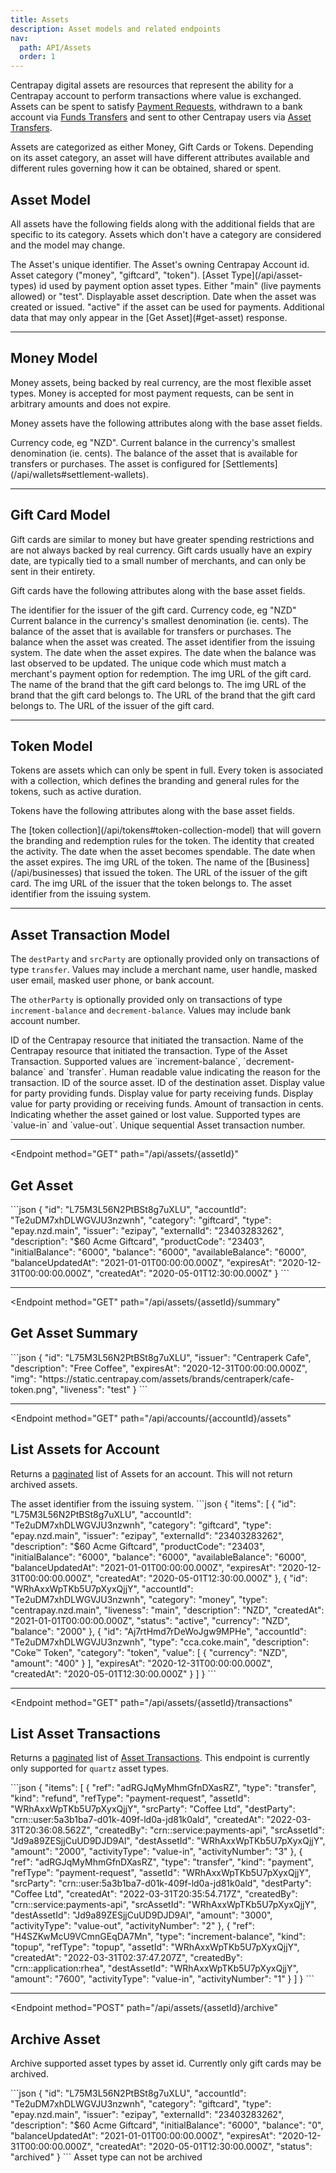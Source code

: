 ```yaml
---
title: Assets
description: Asset models and related endpoints
nav:
  path: API/Assets
  order: 1
---
```



Centrapay digital assets are resources that represent the ability for a
Centrapay account to perform transactions where value is exchanged. Assets can
be spent to satisfy [Payment Requests](/api/payment-requests), withdrawn to a bank account via
[Funds Transfers](/api/funds-transfers) and sent to other Centrapay users via [Asset Transfers](/api/asset-transfers).

Assets are categorized as either Money, Gift Cards or Tokens. Depending on its
asset category, an asset will have different attributes available and different
rules governing how it can be obtained, shared or spent.

## Asset Model

All assets have the following fields along with the additional fields that are
specific to its category. Assets which don't have a category are considered <Badge type="experimental" />
 and the model may change.


<Properties>
  <Property name="id" type="string">
    The Asset's unique identifier.
  </Property>

  <Property name="accountId" type="string">
    The Asset's owning Centrapay Account id.
  </Property>

  <Property name="category" type="string">
    Asset category ("money", "giftcard", "token").
  </Property>

  <Property name="type" type="string">
    [Asset Type](/api/asset-types) id used by payment option asset types.
  </Property>

  <Property name="liveness" type="string">
    Either "main" (live payments allowed) or "test".
  </Property>

  <Property name="description" type="string">
    Displayable asset description.
  </Property>

  <Property name="createdAt" type="timestamp">
    Date when the asset was created or issued.
  </Property>

  <Property name="status" type="string">
    "active" if the asset can be used for payments.
  </Property>

  <Property name="meta" type="object" experimental="true">
    Additional data that may only appear in the [Get Asset](#get-asset) response.
  </Property>
</Properties>

---

## Money Model

Money assets, being backed by real currency, are the most flexible asset types.
Money is accepted for most payment requests, can be sent in arbitrary amounts
and does not expire.

Money assets have the following attributes along with the base asset fields.


<Properties>
  <Property name="currency" type="string">
    Currency code, eg "NZD".
  </Property>

  <Property name="balance" type="BigNumber">
    Current balance in the currency's smallest denomination (ie. cents).
  </Property>

  <Property name="availableBalance" type="BigNumber">
    The balance of the asset that is available for transfers or purchases.
  </Property>

  <Property name="settlement" type="boolean" experimental>
    The asset is configured for [Settlements](/api/wallets#settlement-wallets).
  </Property>
</Properties>

---

## Gift Card Model

Gift cards are similar to money but have greater spending restrictions and are
not always backed by real currency. Gift cards usually have an expiry date, are
typically tied to a small number of merchants, and can only be sent in their
entirety.

Gift cards have the following attributes along with the base asset fields.


<Properties>
  <Property name="issuer" type="string">
    The identifier for the issuer of the gift card.
  </Property>

  <Property name="currency" type="string">
    Currency code, eg "NZD"
  </Property>

  <Property name="balance" type="BigNumber">
    Current balance in the currency's smallest denomination (ie. cents).
  </Property>

  <Property name="availableBalance" type="BigNumber">
    The balance of the asset that is available for transfers or purchases.
  </Property>

  <Property name="initialBalance" type="BigNumber">
    The balance when the asset was created.
  </Property>

  <Property name="externalId" type="string">
    The asset identifier from the issuing system.
  </Property>

  <Property name="expiresAt" type="timestamp">
    The date when the asset expires.
  </Property>

  <Property name="balanceUpdatedAt" type="timestamp">
    The date when the balance was last observed to be updated.
  </Property>

  <Property name="productCode" type="String" experimental>
    The unique code which must match a merchant's payment option for redemption.
  </Property>

  <Property name="img" type="String" experimental>
    The img URL of the gift card.
  </Property>

  <Property name="brandName" type="String" experimental>
    The name of the brand that the gift card belongs to.
  </Property>

  <Property name="brandImg" type="String" experimental>
    The img URL of the brand that the gift card belongs to.
  </Property>

  <Property name="brandWebsite" type="String" experimental>
    The URL of the brand that the gift card belongs to.
  </Property>

  <Property name="issuerWebsite" type="String" experimental>
    The URL of the issuer of the gift card.
  </Property>
</Properties>

---

## Token Model <Badge type="experimental"/>

Tokens are assets which can only be spent in full. Every token is associated with a collection, which defines the branding and general rules for the tokens, such as active duration.

Tokens have the following attributes along with the base asset fields.


<Properties>
  <Property name="collectionId" type="string">
    The [token collection](/api/tokens#token-collection-model) that will govern the branding and redemption rules for the token.
  </Property>

  <Property name="createdBy" type="crn">
    The identity that created the activity.
  </Property>

  <Property name="activeFrom" type="timestamp">
    The date when the asset becomes spendable.
  </Property>

  <Property name="expiresAt" type="timestamp">
    The date when the asset expires.
  </Property>

  <Property name="img" type="string">
    The img URL of the token.
  </Property>

  <Property name="issuer" type="string">
    The name of the [Business](/api/businesses) that issued the token.
  </Property>

  <Property name="issuerWebsite" type="String">
    The URL of the issuer of the gift card.
  </Property>

  <Property name="issuerImg" type="string">
    The img URL of the issuer that the token belongs to.
  </Property>

  <Property name="externalId" type="String">
    The asset identifier from the issuing system.
  </Property>
</Properties>

---

## Asset Transaction Model

The `destParty` and `srcParty` are optionally provided only on transactions of
type `transfer`. Values may include a merchant name, user handle, masked user
email, masked user phone, or bank account.

The `otherParty` is optionally provided only on transactions of type
`increment-balance` and `decrement-balance`. Values may include bank account
number.


<Properties>
  <Property name="ref" type="string">
    ID of the Centrapay resource that initiated the transaction.
  </Property>

  <Property name="refType" type="string">
    Name of the Centrapay resource that initiated the transaction.
  </Property>

  <Property name="type" type="string">
    Type of the Asset Transaction. Supported values are `increment-balance`, `decrement-balance` and `transfer`.
  </Property>

  <Property name="kind" type="string">
    Human readable value indicating the reason for the transaction.
  </Property>

  <Property name="srcAssetId" type="string">
    ID of the source asset.
  </Property>

  <Property name="destAssetId" type="string">
    ID of the destination asset.
  </Property>

  <Property name="srcParty" type="string">
    Display value for party providing funds.
  </Property>

  <Property name="destParty" type="string">
    Display value for party receiving funds.
  </Property>

  <Property name="otherParty" type="string">
    Display value for party providing or receiving funds.
  </Property>

  <Property name="amount" type="string">
    Amount of transaction in cents.
  </Property>

  <Property name="activityType" type="string">
    Indicating whether the asset gained or lost value. Supported types are `value-in` and `value-out`.
  </Property>

  <Property name="activityNumber" type="string">
    Unique sequential Asset transaction number.
  </Property>
</Properties>

---

<Endpoint
  method="GET"
  path="/api/assets/{assetId}"
>
  ## Get Asset

  <RequestCodePanel slot="code-examples" filename="assets-get" />

  <CodePanel slot="code-examples" title="Response">
  ```json
  {
    "id": "L75M3L56N2PtBSt8g7uXLU",
    "accountId": "Te2uDM7xhDLWGVJU3nzwnh",
    "category": "giftcard",
    "type": "epay.nzd.main",
    "issuer": "ezipay",
    "externalId": "23403283262",
    "description": "$60 Acme Giftcard",
    "productCode": "23403",
    "initialBalance": "6000",
    "balance": "6000",
    "availableBalance": "6000",
    "balanceUpdatedAt": "2021-01-01T00:00:00.000Z",
    "expiresAt": "2020-12-31T00:00:00.000Z",
    "createdAt": "2020-05-01T12:30:00.000Z"
  }
  ```
  </CodePanel>

</Endpoint>

---

<Endpoint
  method="GET"
  path="/api/assets/{assetId}/summary"
>
  ## Get Asset Summary

  <RequestCodePanel slot="code-examples" filename="assets-get-summary" />

  <CodePanel slot="code-examples" title="Response">
    ```json
    {
      "id": "L75M3L56N2PtBSt8g7uXLU",
      "issuer": "Centraperk Cafe",
      "description": "Free Coffee",
      "expiresAt": "2020-12-31T00:00:00.000Z",
      "img": "https://static.centrapay.com/assets/brands/centraperk/cafe-token.png",
      "liveness": "test"
    }
    ```
  </CodePanel>
</Endpoint>

---

<Endpoint
  method="GET"
  path="/api/accounts/{accountId}/assets"
>
  ## List Assets for Account

  Returns a [paginated](/api/pagination) list of Assets for an account. This will not return archived assets.

  <Properties>
    <Property name="externalId" type="string">
      The asset identifier from the issuing system.
    </Property>
  </Properties>

  <RequestCodePanel slot="code-examples" filename="assets-list-by-accountId" />

  <CodePanel slot="code-examples" title="Response">
    ```json
    {
      "items": [
        {
          "id": "L75M3L56N2PtBSt8g7uXLU",
          "accountId": "Te2uDM7xhDLWGVJU3nzwnh",
          "category": "giftcard",
          "type": "epay.nzd.main",
          "issuer": "ezipay",
          "externalId": "23403283262",
          "description": "$60 Acme Giftcard",
          "productCode": "23403",
          "initialBalance": "6000",
          "balance": "6000",
          "availableBalance": "6000",
          "balanceUpdatedAt": "2021-01-01T00:00:00.000Z",
          "expiresAt": "2020-12-31T00:00:00.000Z",
          "createdAt": "2020-05-01T12:30:00.000Z"
        },
        {
          "id": "WRhAxxWpTKb5U7pXyxQjjY",
          "accountId": "Te2uDM7xhDLWGVJU3nzwnh",
          "category": "money",
          "type": "centrapay.nzd.main",
          "liveness": "main",
          "description": "NZD",
          "createdAt": "2021-01-01T00:00:00.000Z",
          "status": "active",
          "currency": "NZD",
          "balance": "2000"
        },
        {
          "id": "Aj7rtHmd7rDeWoJgw9MPHe",
          "accountId": "Te2uDM7xhDLWGVJU3nzwnh",
          "type": "cca.coke.main",
          "description": "Coke™ Token",
          "category": "token",
          "value": [
            {
              "currency": "NZD",
              "amount": "400"
            }
          ],
          "expiresAt": "2020-12-31T00:00:00.000Z",
          "createdAt": "2020-05-01T12:30:00.000Z"
        }
      ]
    }
    ```
  </CodePanel>
</Endpoint>

---

<Endpoint
  method="GET"
  path="/api/assets/{assetId}/transactions"
>
  ## List Asset Transactions <Badge type="experimental"/>

  Returns a [paginated](/api/pagination) list of [Asset Transactions](#asset-transaction-model). This endpoint is currently only supported for `quartz` asset types.

  <RequestCodePanel slot="code-examples" filename="assets-list-transactions" />

  <CodePanel slot="code-examples" title="Response">
    ```json
    {
      "items": [
        {
          "ref": "adRGJqMyMhmGfnDXasRZ",
          "type": "transfer",
          "kind": "refund",
          "refType": "payment-request",
          "assetId": "WRhAxxWpTKb5U7pXyxQjjY",
          "srcParty": "Coffee Ltd",
          "destParty": "crn::user:5a3b1ba7-d01k-409f-ld0a-jd81k0ald",
          "createdAt": "2022-03-31T20:36:08.562Z",
          "createdBy": "crn::service:payments-api",
          "srcAssetId": "Jd9a89ZESjjCuUD9DJD9Al",
          "destAssetId": "WRhAxxWpTKb5U7pXyxQjjY",
          "amount": "2000",
          "activityType": "value-in",
          "activityNumber": "3"
        },
        {
          "ref": "adRGJqMyMhmGfnDXasRZ",
          "type": "transfer",
          "kind": "payment",
          "refType": "payment-request",
          "assetId": "WRhAxxWpTKb5U7pXyxQjjY",
          "srcParty": "crn::user:5a3b1ba7-d01k-409f-ld0a-jd81k0ald",
          "destParty": "Coffee Ltd",
          "createdAt": "2022-03-31T20:35:54.717Z",
          "createdBy": "crn::service:payments-api",
          "srcAssetId": "WRhAxxWpTKb5U7pXyxQjjY",
          "destAssetId": "Jd9a89ZESjjCuUD9DJD9Al",
          "amount": "3000",
          "activityType": "value-out",
          "activityNumber": "2"
        },
        {
          "ref": "H4SZKwMcU9VCmnGEqDA7Mn",
          "type": "increment-balance",
          "kind": "topup",
          "refType": "topup",
          "assetId": "WRhAxxWpTKb5U7pXyxQjjY",
          "createdAt": "2022-03-31T02:37:47.207Z",
          "createdBy": "crn::application:rhea",
          "destAssetId": "WRhAxxWpTKb5U7pXyxQjjY",
          "amount": "7600",
          "activityType": "value-in",
          "activityNumber": "1"
        }
      ]
    }
    ```
  </CodePanel>
</Endpoint>

---

<Endpoint
  method="POST"
  path="/api/assets/{assetId}/archive"
>
  ## Archive Asset

  Archive supported asset types by asset id. Currently only gift cards may be archived.

  <RequestCodePanel slot="code-examples" filename="assets-archive" />

  <CodePanel slot="code-examples" title="Response">
    ```json
    {
      "id": "L75M3L56N2PtBSt8g7uXLU",
      "accountId": "Te2uDM7xhDLWGVJU3nzwnh",
      "category": "giftcard",
      "type": "epay.nzd.main",
      "issuer": "ezipay",
      "externalId": "23403283262",
      "description": "$60 Acme Giftcard",
      "initialBalance": "6000",
      "balance": "0",
      "balanceUpdatedAt": "2021-01-01T00:00:00.000Z",
      "expiresAt": "2020-12-31T00:00:00.000Z",
      "createdAt": "2020-05-01T12:30:00.000Z",
      "status": "archived"
    }
    ```
  </CodePanel>

  <Properties heading="Errors">
    <Error code="403" message="UNSUPPORTED_ASSET_TYPE">
      Asset type can not be archived
    </Error>
  </Properties>
</Endpoint>
